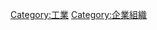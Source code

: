 {{catmore|工業園區}}
{{Commonscat|Industrial areas}}

[[Category:工業|Category:工業]]
[[Category:企業組織|Category:企業組織]]